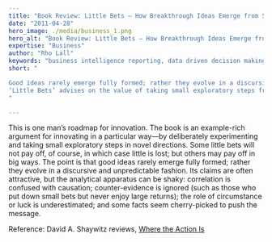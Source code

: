 ```yaml
---
title: "Book Review: Little Bets – How Breakthrough Ideas Emerge from Small Discoveries"
date: "2011-04-28"
hero_image: ./media/business_1.png
hero_alt: "Book Review: Little Bets – How Breakthrough Ideas Emerge from Small Discoveries"
expertise: "Business"
author: "Rho Lall"
keywords: "business intelligence reporting, data driven decision making, data driven decisions, using data to make decisions"
short: "

Good ideas rarely emerge fully formed; rather they evolve in a discursive and unpredictable fashion. 
‘Little Bets’ advises on the value of taking small exploratory steps from which, as the book’s subtitle has it, breakthrough ideas emerge.
"

---
```


This is one man’s roadmap for innovation. 
The book is an example-rich argument for innovating in a particular way—by deliberately experimenting and taking small exploratory steps in novel directions. 
Some little bets will not pay off, of course, in which case little is lost; but others may pay off in big ways. 
The point is that good ideas rarely emerge fully formed; rather they evolve in a discursive and unpredictable fashion. 
Its claims are often attractive, but the analytical apparatus can be shaky: correlation is confused with causation; counter-evidence is ignored 
(such as those who put down small bets but never enjoy large returns); 
the role of circumstance or luck is underestimated; and some facts seem cherry-picked to push the message.

Reference: David A. Shaywitz reviews, [Where the Action Is](https://www.wsj.com/articles/SB10001424052748704570704576274962717655144)
